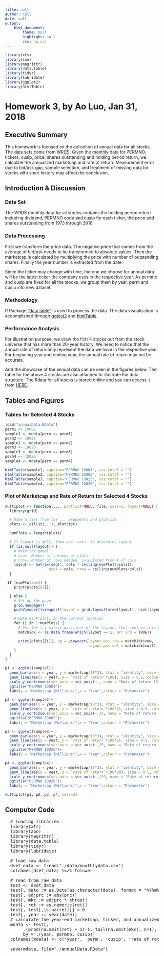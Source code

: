 ```yaml
---
title: null
author: null
date: null
output: 
    html_document:
        theme: null
        highlight: null
        css: hw.css
---
```


```r
library(xts)
library(zoo)
library(magrittr)
library(data.table)
library(tidyr)
library(lubridate)
library(ggplot2)
library(htmlTable)
```

<h1>Homework 3, by Ao Luo, Jan 31, 2018</h1>

<h2>Executive Summary</h2>
<p>
This homework is focused on the collection of annual data for all stocks. The data sets come from <a href="https://wrds-web.wharton.upenn.edu/wrds/">WRDS</a>. Given the monthly data for PERMNO, tickers, cusip, price, shares outstanding and holding period return, we calculate the annualized marketcap and rate of return. Measurement error due to bid/ask gap, sample selection, and treatment of missing data for stocks with short history may affect the conclusion.
</p>
<h2>Introduction & Discussion</h2>
<h3>Data Set</h3>

<p>
The WRDS monthly data for all stocks contains the holding period return including dividend, PERMNO code and cusip for each ticker, the price and shares outstanding from 1973 through 2016.
</p>
<h3>Data Processing</h3>
<p>
First we transform the price data. The negative price that comes from the average of bid/ask needs to be transformed to absolute values. Then the marketcap is calculated by multiplying the price with number of outstanding shares. Finally the year number is extracted from the date.
</p>
<p>
Since the ticker may change with time, the one we choose for annual data will be the latest ticker the company uses in the respective year. As permno and cusip are fixed for all the stocks, we group them by year, perm and cusip into new dataset.
</p>
<h3>Methodology</h3>
<p>
R Package <a href="https://cran.r-project.org/web/packages/data.table/vignettes/datatable-intro.html">"data.table"</a> is used to process the data. The data visualization is accomplished through <a href="https://cran.r-project.org/web/packages/ggplot2/">ggplot2</a> and <a href="https://cran.r-project.org/web/packages/htmlTable/index.html">htmlTable</a>.
</p>

<h3>Performance Analysis</h3>
<p>
For illustration purpose, we draw the first 4 stocks out from the stock universe that has more than 20-year history. We need to notice that the annual rate of return only represent the data we have in the respective year. For beginning year and ending year, the annual rate of return may not be accurate. 
</p>

<p>
And the showcase of the annual data can be seen in the figures below. The table for the above 4 stocks are also attached to illustrate the data structure. The Rdata for all stocks is stored online and you can access it from <a href="https://drive.google.com/file/d/1sqJvBbfiE3lO4jToGVoB5OrVT-xRmsBE/view?usp=sharing">HERE</a>.
</p>

<h2>Tables and Figures</h2>
<h3>Tables for Selected 4 Stocks</h3>
```r
load("annualData.RData")
perm1 <- 10001
sample1 <- mdata[perm == perm1]
perm2 <- 10002
sample2 <- mdata[perm == perm2]
perm3 <- 10025
sample3 <- mdata[perm == perm3]
perm4 <- 10026
sample4 <- mdata[perm == perm4]

htmlTable(sample1, caption="PERMNO 10001", css.total = "")
htmlTable(sample2, caption="PERMNO 10002", css.total = "")
htmlTable(sample3, caption="PERMNO 10025", css.total = "")
htmlTable(sample4, caption="PERMNO 10026", css.total = "")
```
<h3>Plot of Marketcap and Rate of Return for Selected 4 Stocks</h3>
```r
multiplot <- function(..., plotlist=NULL, file, cols=1, layout=NULL) {
  library(grid)

  # Make a list from the ... arguments and plotlist
  plots <- c(list(...), plotlist)

  numPlots = length(plots)

  # If layout is NULL, then use 'cols' to determine layout
  if (is.null(layout)) {
    # Make the panel
    # ncol: Number of columns of plots
    # nrow: Number of rows needed, calculated from # of cols
    layout <- matrix(seq(1, cols * ceiling(numPlots/cols)),
                    ncol = cols, nrow = ceiling(numPlots/cols))
  }

 if (numPlots==1) {
    print(plots[[1]])

  } else {
    # Set up the page
    grid.newpage()
    pushViewport(viewport(layout = grid.layout(nrow(layout), ncol(layout))))

    # Make each plot, in the correct location
    for (i in 1:numPlots) {
      # Get the i,j matrix positions of the regions that contain this subplot
      matchidx <- as.data.frame(which(layout == i, arr.ind = TRUE))

      print(plots[[i]], vp = viewport(layout.pos.row = matchidx$row,
                                      layout.pos.col = matchidx$col))
    }
  }
}

p1 <- ggplot(sample1)+
  geom_bar(aes(x = year, y = marketcap/10^3), stat = "identity", size = 1.5,fill = "blue", alpha = 0.7)+
  geom_line(aes(x = year, y = `rate of return`*100), size = 0.5, colour = "red", alpha = 0.7)+
  scale_y_continuous(sec.axis = sec_axis(~., name = "Rate of return [%]"))+
  ggtitle("PERMNO 10001")+
  labs(y = "Marketcap [Millions]",x = "Year",colour = "Parameter")

p2 <- ggplot(sample2)+
  geom_bar(aes(x = year, y = marketcap/10^3), stat = "identity", size = 1.5,fill = "blue", alpha = 0.7)+
  geom_line(aes(x = year, y = `rate of return`*100*2), size = 0.5, colour = "red", alpha = 0.7)+
  scale_y_continuous(sec.axis = sec_axis(~./2, name = "Rate of return [%]"))+
  ggtitle("PERMNO 10002")+
  labs(y = "Marketcap [Millions]",x = "Year",colour = "Parameter")

p3 <- ggplot(sample3)+
  geom_bar(aes(x = year, y = marketcap/10^3), stat = "identity", size = 1.5,fill = "blue", alpha = 0.7)+
  geom_line(aes(x = year, y = `rate of return`*100*5), size = 0.5, colour = "red", alpha = 0.7)+
  scale_y_continuous(sec.axis = sec_axis(~./5, name = "Rate of return [%]"))+
  ggtitle("PERMNO 10025")+
  labs(y = "Marketcap [Millions]",x = "Year",colour = "Parameter")

p4 <- ggplot(sample4)+
  geom_bar(aes(x = year, y = marketcap/10^3), stat = "identity", size = 1.5,fill = "blue", alpha = 0.7)+
  geom_line(aes(x = year, y = `rate of return`*100*20), size = 0.5, colour = "red", alpha = 0.7)+
  scale_y_continuous(sec.axis = sec_axis(~./20, name = "Rate of return [%]"))+
  ggtitle("PERMNO 10026")+
  labs(y = "Marketcap [Millions]",x = "Year",colour = "Parameter")

multiplot(p1, p2, p3, p4, cols=2)
```


<h2>Computer Code</h2>
<pre>
  # loading libraries
  library(xts)
  library(zoo)
  library(magrittr)
  library(data.table)
  library(tidyr)
  library(lubridate)
  
  # load raw data
  dset_data <- fread("./data/monthlydata.csv")
  colnames(dset_data) %<>% tolower
  
  # read from raw data
  test <- dset_data
  test[, date := as.Date(as.character(date), format = "%Y%m%d") ]
  test[, adjprc := abs(prc)]
  test[, mkc := adjprc * shrout]
  test[, ret := as.numeric(ret)]
  test[, test[,is.na(ret)]] = 0
  test[, year := year(date)]
  # calculate the year-end marketcap, ticker, and annualized rate of return
  mdata <- test[, 
       .(prod(na.omit(ret) + 1)-1, tail(na.omit(mkc), n=1), tail(unique(ticker), n=1)),
       by = .(year, permno, cusip)]
  colnames(mdata) <- c('year', 'perm', 'cusip', 'rate of return', 'marketcap', 'ticker')
  
  save(mdata, file="./annualData.RData")
</pre>